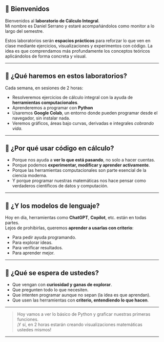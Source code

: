 ## 👋 Bienvenidos

Bienvenidos al **laboratorio de Cálculo Integral**.  
Mi nombre es Daniel Serrano y estaré acompañándolos como monitor a lo largo del semestre.

Estos laboratorios serán **espacios prácticos** para reforzar lo que ven en clase mediante ejercicios, visualizaciones y experimentos con código. La idea es que comprendamos más profundamente los conceptos teóricos aplicándolos de forma concreta y visual.

---

## 🎯 ¿Qué haremos en estos laboratorios?

Cada semana, en sesiones de 2 horas:
- Resolveremos ejercicios de cálculo integral con la ayuda de **herramientas computacionales**.
- Aprenderemos a programar con **Python**
- Usaremos **Google Colab**, un entorno donde pueden programar desde el navegador, sin instalar nada.
- Veremos gráficos, áreas bajo curvas, derivadas e integrales *cobrando vida*.

---

## 🧠 ¿Por qué usar código en cálculo?

- Porque nos ayuda a **ver lo que está pasando**, no solo a hacer cuentas.
- Porque podemos **experimentar, modificar y aprender activamente**.
- Porque las herramientas computacionales son parte esencial de la ciencia moderna.
- Y porque programar nuestras matemáticas nos hace pensar como verdaderos científicos de datos y computación.

---

## 🤖 ¿Y los modelos de lenguaje?

Hoy en día, herramientas como **ChatGPT**, **Copilot**, etc. están en todas partes.  
Lejos de prohibirlas, queremos **aprender a usarlas con criterio**:

- Para pedir ayuda programando.
- Para explorar ideas.
- Para verificar resultados.
- Para aprender mejor.

---

## 💬 ¿Qué se espera de ustedes?

- Que vengan con **curiosidad y ganas de explorar**.
- Que pregunten todo lo que necesiten.
- Que intenten programar aunque no sepan (la idea es que aprendan).
- Que usen las herramientas con **criterio, entendiendo lo que hacen**.

---

> Hoy vamos a ver lo básico de Python y graficar nuestras primeras funciones.  
> ¡Y sí, en 2 horas estarán creando visualizaciones matemáticas ustedes mismos!

---
